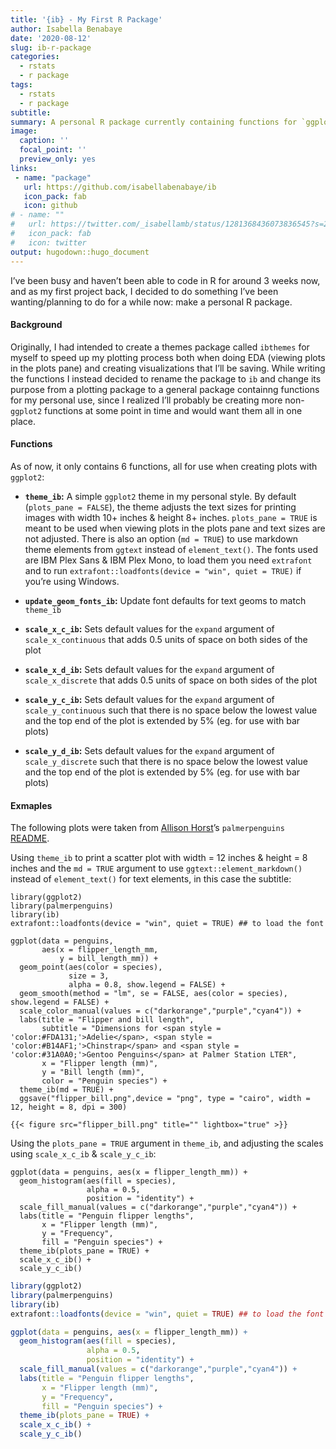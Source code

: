 ```yaml
---
title: '{ib} - My First R Package'
author: Isabella Benabaye
date: '2020-08-12'
slug: ib-r-package
categories:
  - rstats
  - r package
tags:
  - rstats
  - r package
subtitle: 
summary: A personal R package currently containing functions for `ggplot2`.
image:
  caption: ''
  focal_point: ''
  preview_only: yes
links:
 - name: "package"
   url: https://github.com/isabellabenabaye/ib
   icon_pack: fab
   icon: github
# - name: ""
#   url: https://twitter.com/_isabellamb/status/1281368436073836545?s=20
#   icon_pack: fab
#   icon: twitter
output: hugodown::hugo_document
---
```


I've been busy and haven't been able to code in R for around 3 weeks now, and as my first project back, I decided to do something I've been wanting/planning to do for a while now: make a personal R package.

#### Background
Originally, I had intended to create a themes package called `ibthemes` for myself to speed up my plotting process both when doing EDA (viewing plots in the plots pane) and creating visualizations that I'll be saving. While writing the functions I instead decided to rename the package to `ib` and change its purpose from a plotting package to a general package containng functions for my personal use, since I realized I'll probably be creating more non-`ggplot2` functions at some point in time and would want them all in one place.

#### Functions
As of now, it only contains 6 functions, all for use when creating plots with `ggplot2`:

- **`theme_ib`:** A simple `ggplot2` theme in my personal style. By default (`plots_pane = FALSE`), the theme adjusts the text sizes for printing images with width 10+ inches & height 8+ inches. `plots_pane = TRUE` is meant to be used when viewing plots in the plots pane and text sizes are not adjusted. There is also an option (`md = TRUE`) to use markdown theme elements from `ggtext` instead of `element_text()`. The fonts used are IBM Plex Sans & IBM Plex Mono, to load them you need `extrafont` and to run `extrafont::loadfonts(device = "win", quiet = TRUE)` if you're using Windows.

- **`update_geom_fonts_ib`:** Update font defaults for text geoms to match `theme_ib`

- **`scale_x_c_ib`:** Sets default values for the `expand` argument of `scale_x_continuous` that adds 0.5 units of space on both sides of the plot

- **`scale_x_d_ib`:** Sets default values for the `expand` argument of `scale_x_discrete` that adds 0.5 units of space on both sides of the plot

- **`scale_y_c_ib`:** Sets default values for the `expand` argument of `scale_y_continuous` such that there is no space below the lowest value and the top end of the plot is extended by 5% (eg. for use with bar plots)

- **`scale_y_d_ib`:** Sets default values for the `expand` argument of `scale_y_discrete` such that there is no space below the lowest value and the top end of the plot is extended by 5% (eg. for use with bar plots)

#### Exmaples
The following plots were taken from [Allison Horst](https://twitter.com/allison_horst)'s `palmerpenguins` [README](https://github.com/allisonhorst/palmerpenguins/blob/master/README.md).

Using `theme_ib` to print a scatter plot with width = 12 inches & height = 8 inches and the `md = TRUE` argument to use `ggtext::element_markdown()` instead of `element_text()` for text elements, in this case the subtitle:

```
library(ggplot2)
library(palmerpenguins)
library(ib)
extrafont::loadfonts(device = "win", quiet = TRUE) ## to load the font

ggplot(data = penguins,
       aes(x = flipper_length_mm,
           y = bill_length_mm)) +
  geom_point(aes(color = species),
             size = 3,
             alpha = 0.8, show.legend = FALSE) +
  geom_smooth(method = "lm", se = FALSE, aes(color = species), show.legend = FALSE) +
  scale_color_manual(values = c("darkorange","purple","cyan4")) +
  labs(title = "Flipper and bill length",
       subtitle = "Dimensions for <span style = 'color:#FDA131;'>Adelie</span>, <span style = 'color:#B14AF1;'>Chinstrap</span> and <span style = 'color:#31A0A0;'>Gentoo Penguins</span> at Palmer Station LTER",
       x = "Flipper length (mm)",
       y = "Bill length (mm)",
       color = "Penguin species") +
  theme_ib(md = TRUE) +
  ggsave("flipper_bill.png",device = "png", type = "cairo", width = 12, height = 8, dpi = 300)
```

`{{< figure src="flipper_bill.png" title="" lightbox="true" >}}`

Using the `plots_pane = TRUE` argument in `theme_ib`, and adjusting the scales using `scale_x_c_ib` & `scale_y_c_ib`:

```
ggplot(data = penguins, aes(x = flipper_length_mm)) +
  geom_histogram(aes(fill = species), 
                 alpha = 0.5, 
                 position = "identity") +
  scale_fill_manual(values = c("darkorange","purple","cyan4")) +
  labs(title = "Penguin flipper lengths",
       x = "Flipper length (mm)",
       y = "Frequency",
       fill = "Penguin species") +
  theme_ib(plots_pane = TRUE) +
  scale_x_c_ib() +
  scale_y_c_ib()
```
```r
library(ggplot2)
library(palmerpenguins)
library(ib)
extrafont::loadfonts(device = "win", quiet = TRUE) ## to load the font
```


```r
ggplot(data = penguins, aes(x = flipper_length_mm)) +
  geom_histogram(aes(fill = species), 
                 alpha = 0.5, 
                 position = "identity") +
  scale_fill_manual(values = c("darkorange","purple","cyan4")) +
  labs(title = "Penguin flipper lengths",
       x = "Flipper length (mm)",
       y = "Frequency",
       fill = "Penguin species") +
  theme_ib(plots_pane = TRUE) +
  scale_x_c_ib() +
  scale_y_c_ib()
```

